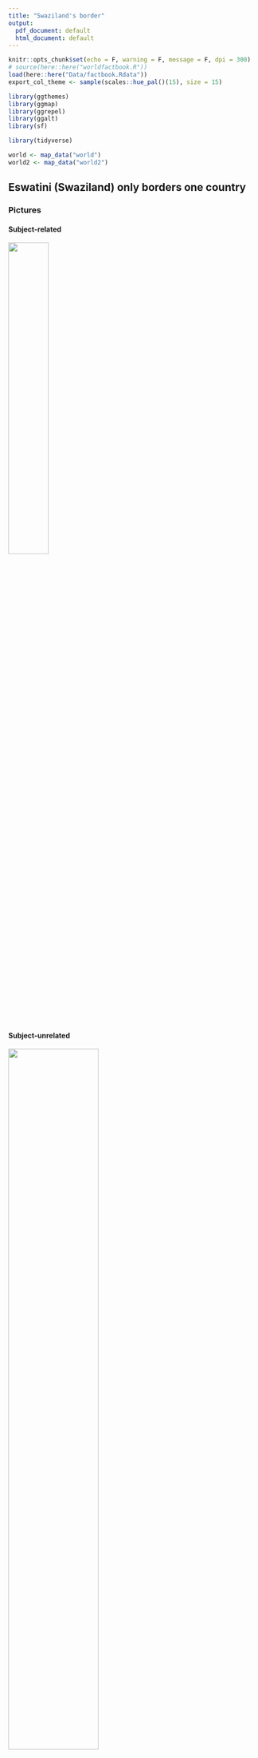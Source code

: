```yaml
---
title: "Swaziland's border"
output: 
  pdf_document: default
  html_document: default
---
```


```r
knitr::opts_chunk$set(echo = F, warning = F, message = F, dpi = 300)
# source(here::here("worldfactbook.R"))
load(here::here("Data/factbook.Rdata"))
export_col_theme <- sample(scales::hue_pal()(15), size = 15)

library(ggthemes)
library(ggmap)
library(ggrepel)
library(ggalt)
library(sf)

library(tidyverse)

world <- map_data("world")
world2 <- map_data("world2")
```

## Eswatini (Swaziland) only borders one country


### Pictures

#### Subject-related

<img src="picture_subject_related.jpg" width="40%"/>
<!-- Source: https://upload.wikimedia.org/wikipedia/commons/e/e3/Mswati_III_King_of_Swaziland.JPG-->

#### Subject-unrelated

<img src="picture_subject_unrelated.jpg" width="60%"/>
<!-- Source: https://upload.wikimedia.org/wikipedia/commons/2/2d/Pavel_Kubina_Maple_Leafs.jpg -->

### Charts

#### Subject-related, Topic-unrelated

```r
filter(population, name == "Eswatini") %>%
  select(name, age, Female, Male) %>%
  gather(key = gender, value = value, -name, -age) %>%
  mutate(value = as.numeric(value)) %>%
ggplot() + 
  geom_col(aes(x = age, y = value/1e3, fill = gender), position = "dodge") + 
  ggtitle("Eswatini's Population") + 
  xlab("Age") + 
  scale_y_continuous("Population (Thousands)") + 
  scale_fill_discrete("Gender") + 
  theme(legend.position = c(1, 1), legend.justification = c(1,1), legend.background = element_rect(fill = "transparent"))
```

#### Subject-unrelated, Topic-unrelated

```r
filter(population, name == "Canada") %>%
  select(name, age, Female, Male) %>%
  gather(key = gender, value = value, -name, -age) %>%
  mutate(value = as.numeric(value)) %>%
ggplot() + 
  geom_col(aes(x = age, y = value/1e6, fill = gender), position = "dodge") + 
  ggtitle("Canada's Population") + 
  xlab("Age") + 
  scale_y_continuous("Population (Millions)") + 
  scale_fill_discrete("Gender") + 
  theme(legend.position = c(1, 1), legend.justification = c(1,1), legend.background = element_rect(fill = "transparent"))
```

#### Subject-related, Topic-related (Probative)

```r
country <- "Eswatini"
filter(borders, name == country) %>%
  unnest() %>%
  # bind_rows(data_frame(name = country, country = "Coast", length = unique(.$coast))) %>%
  arrange(desc(length)) %>%
  select(country, length) %>%
  mutate(country = factor(country, levels = country, ordered = T)) %>%
  ggplot() + 
  geom_bar(aes(x = country, y = length, fill = country), stat = "identity") + 
  xlab("") + 
  ylab("Length (km)") + 
  scale_fill_brewer("Border With:", type = "qual", palette = "Dark2", guide = F) + 
  ggtitle(sprintf("%s's Border Regions", country))
```

#### Subject-unrelated, Topic-related 

```r
country <- "Canada"
filter(borders, name == country) %>%
  unnest() %>%
  bind_rows(data_frame(name = country, country = "Coast", length = unique(.$coast))) %>%
  arrange(desc(length)) %>%
  select(country, length) %>%
  mutate(country = factor(country, levels = country, ordered = T)) %>%
  ggplot() + 
  geom_bar(aes(x = country, y = length, fill = country), stat = "identity") + 
  xlab("") + 
  ylab("Length (km)") + 
  scale_fill_brewer("Border With:", type = "qual", palette = "Dark2", guide = F) + 
  ggtitle(sprintf("%s's Border Regions", country))
```

### Maps

#### Subject-related, topic-unrelated

```r
# newmap <- GetMap(center = c(-26.316667, 31.13333), zoom = 10, destfile = "EswatiniMap.png")

if (!file.exists(here::here("Data/EswatiniMapTiles.Rdata"))) {
  EswatiniMaptiles <- get_googlemap(center = c(31.13333, -26.316667), zoom = 10, maptype = "roadmap") 
  save(EswatiniMaptiles, file = here::here("Data/EswatiniMapTiles.Rdata"))
} else {
  load(here::here("Data/EswatiniMapTiles.Rdata"))
}
EswatiniMaptiles %>% ggmap() + 
  theme_map() + 
  ggtitle("Mbabane, Eswatini")
```

<!-- <img src="EswatiniMap.png" width="60%"/> -->

#### Subject-unrelated, topic-unrelated

```r
# newmap <- GetMap(center = c(43.7, -79.4), zoom = 10, destfile = "TorontoMap.png")

if (!file.exists(here::here("Data/TorontoMapTiles.Rdata"))) {
  TorontoMaptiles <- get_googlemap(center = c(-79.4, 43.7), zoom = 9, maptype = "roadmap") 
  save(TorontoMaptiles, file = here::here("Data/TorontoMapTiles.Rdata"))
} else {
  load(here::here("Data/TorontoMapTiles.Rdata"))
}
TorontoMaptiles %>% ggmap() + 
  theme_map() + 
  ggtitle("Toronto, Canada")
```

<!-- <img src="TorontoMap.png" width="60%"/> -->

#### Subject-related, topic-related (Non-probative)

```r
continents <- sf::st_read(here::here("Data/Continents/Africa.shp"), type = 3) %>%
  st_crop(c(xmin = 13, xmax = 36, ymin = -36, ymax = -22)) %>%
  st_union()

lims <- filter(world, region == "Swaziland") %>%
  summarize(long_min = min(long), long_max = max(long), lat_min = min(lat), lat_max = max(lat))

ggplot(data = filter(world, region == "Swaziland")) + 
  geom_sf(data = continents, color = "black", fill = "grey70") + 
  geom_polygon(aes(x = long, y = lat, group = group), color = "black", fill = "white") + 
  geom_label(aes(x = label_long, y = label_lat, label = name), data = filter(location, name == "Eswatini")) + 
  coord_sf(xlim = c(15, 35), ylim = c(-34, -24)) +
  theme(axis.text = element_blank(), axis.ticks = element_blank(), axis.title = element_blank())
rm(lims)

```


#### Subject-unrelated, topic-related (Non-probative)

```r
lims <- filter(world, region == "Canada") %>%
  summarize(long_min = min(long), long_max = max(long), lat_min = min(lat), lat_max = max(lat))
context <- filter(world, region %in% c("Canada", "USA"))

ggplot(data = filter(world, region == "Canada")) + 
  geom_polygon(aes(x = long, y = lat, group = group), data = context, color = "black", fill = "grey70") + 
  # theme_map() + 
  geom_polygon(aes(x = long, y = lat, group = group), color = "black", fill = "white") + 
  geom_label(aes(x = label_long, y = label_lat, label = name), data = filter(location, name == "Canada")) + 
  coord_map(projection = "ortho", xlim = c(lims$long_min, lims$long_max), ylim = c(lims$lat_min, lims$lat_ma)) + 
  theme(axis.text = element_blank(), axis.ticks = element_blank(), axis.title = element_blank())
rm(lims)

```

#### Subject-related, topic-related (probative)

```r
lims <- filter(world, region == "Swaziland") %>%
  summarize(long_min = min(long), long_max = max(long), lat_min = min(lat), lat_max = max(lat))

gridlines1 <- expand.grid(
      long = c(-179, 179),
      lat = c(-60, -30, 0, 30, 60)
    ) %>%
      as_data_frame() %>%
      mutate(group = rep(1:5, each = 2))
gridlines2 <- expand.grid(long = c(-180, -150, -120, -90, -60, -30, 0, 30, 60, 90, 120, 150, 180),
                          lat = seq(-80, 80, by = 5)) %>%
  as_data_frame() %>%
  mutate(group = group_indices(., long)) %>%
  arrange(long)
      

fixed_lims <- lims * c(.5, 1.08, 1.31, .8)

submap <- filter(world,
                 long > fixed_lims$long_min,
                 long < fixed_lims$long_max,
                 lat > fixed_lims$lat_min,
                 lat < fixed_lims$lat_max)
mapsubset <- filter(world, region %in% submap$region) %>%
  arrange(group, order) %>%
  group_by(group) %>%
  mutate(latmin = min(lat)) %>%
  ungroup() 

locsubset <- filter(location, name %in% c(mapsubset$region, "Eswatini")) %>%
  filter(!name %in% c("Zimbabwe", "Mozambique"))

ggplot() + 
  # theme_map() + 
  geom_line(aes(x = long, y = lat, group = group), data = gridlines1) + 
  geom_line(aes(x = long, y = lat, group = group), data = gridlines2) + 
  ggpolypath::geom_polypath(aes(x = long, y = lat, group = group, fill = region), data = mapsubset, color = "black") + 
  geom_path(aes(x = long, y = lat, group = group), data = mapsubset, color = "black", size = .125) + 
  scale_fill_discrete(guide = F) + 
  geom_label_repel(aes(x = label_long, y = label_lat, label = name), data = locsubset) +
  coord_map(xlim = as.numeric(fixed_lims[,1:2]), ylim = as.numeric(fixed_lims[,3:4]))  +
  theme(legend.background = element_rect(fill = "white", color = "black")) + 
  theme(axis.text = element_blank(), axis.ticks = element_blank(), axis.title = element_blank())
```